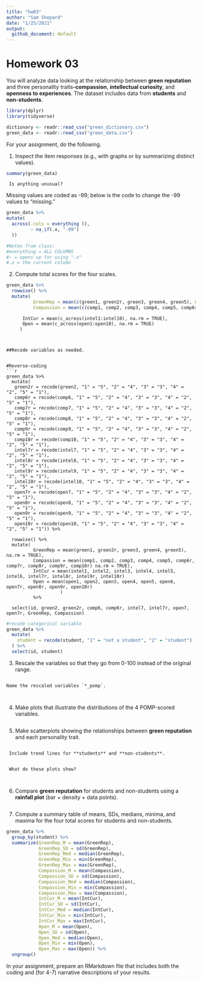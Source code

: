 ```yaml
---
title: "hw03"
author: "Sam Shepard"
date: "1/25/2021"
output:
  github_document: default
---
```


# Homework 03

You will analyze data looking at the relationship between **green reputation** and three personality traits--**compassion**, **intellectual curiosity**, and **openness to experiences**.
The dataset includes data from **students** and **non-students**.

```r
library(dplyr)
library(tidyverse)
```

```r
dictionary <- readr::read_csv("green_dictionary.csv")
green_data <- readr::read_csv("green_data.csv")
```

For your assignment, do the following.

  1. Inspect the item responses (e.g., with graphs or by summarizing distinct values). 
  
```r
summary(green_data)
```
  
     Is anything unusual?
Missing values are coded as -99; below is the code to change the -99 values to "missing."
```r
green_data %>% 
mutate(
  across(.cols = everything (),
         ~ na_if(.x, "-99")
  ))

#Notes from class:
#everything = ALL COLUMNS
#~ = opens up for using ".x"
#.x = the current column
```

  2. Compute total scores for the four scales.

```r
green_data %>% 
  rowwise() %>% 
  mutate(
          GreenRep = mean(c(green1, green2r, green3, green4, green5), na.rm = TRUE),
          Compassion = mean(c(comp1, comp2, comp3, comp4, comp5, comp6r, comp7r, comp8r, comp9r, comp10r), na.rm = TRUE))
```



          IntCur = mean(c_across(intel1:intel10), na.rm = TRUE),
          Open = mean(c_across(open1:open10), na.rm = TRUE)
         )
```


##Recode variables as needed.
     
     
#Reverse-coding   
```r
green_data %>% 
  mutate(
   green2r = recode(green2, "1" = "5", "2" = "4", "3" = "3", "4" = "2", "5" = "1"),
   comp6r = recode(comp6, "1" = "5", "2" = "4", "3" = "3", "4" = "2", "5" = "1"),
   comp7r = recode(comp7, "1" = "5", "2" = "4", "3" = "3", "4" = "2", "5" = "1"),
   comp8r = recode(comp8, "1" = "5", "2" = "4", "3" = "3", "4" = "2", "5" = "1"),
   comp9r = recode(comp9, "1" = "5", "2" = "4", "3" = "3", "4" = "2", "5" = "1"),
   comp10r = recode(comp10, "1" = "5", "2" = "4", "3" = "3", "4" = "2", "5" = "1"),
   intel7r = recode(intel7, "1" = "5", "2" = "4", "3" = "3", "4" = "2", "5" = "1"),
   intel8r = recode(intel8, "1" = "5", "2" = "4", "3" = "3", "4" = "2", "5" = "1"),
   intel9r = recode(intel9, "1" = "5", "2" = "4", "3" = "3", "4" = "2", "5" = "1"),
   intel10r = recode(intel10, "1" = "5", "2" = "4", "3" = "3", "4" = "2", "5" = "1"),
   open7r = recode(open7, "1" = "5", "2" = "4", "3" = "3", "4" = "2", "5" = "1"),
   open8r = recode(open8, "1" = "5", "2" = "4", "3" = "3", "4" = "2", "5" = "1"),
   open9r = recode(open9, "1" = "5", "2" = "4", "3" = "3", "4" = "2", "5" = "1"),
   open10r = recode(open10, "1" = "5", "2" = "4", "3" = "3", "4" = "2", "5" = "1")) %>% 
   
  rowwise() %>% 
  mutate(
          GreenRep = mean(green1, green2r, green3, green4, green5), na.rm = TRUE),
          Compassion = mean(comp1, comp2, comp3, comp4, comp5, comp6r, comp7r, comp8r, comp9r, comp10r) na.rm = TRUE),
          IntCur = mean(intel1, intel2, intel3, intel4, intel5, intel6, intel7r, intel8r, intel9r, intel10r)
          Open = mean(open1, open2, open3, open4, open5, open6, open7r, open8r, open9r, open10r)
                    )
          %>% 
          
  select(id, green2, green2r, comp6, comp6r, intel7, intel7r, open7, open7r, GreenRep, Compassion)

```



```r
#recode categorical variable
green_data %>%
  mutate(
    student = recode(student, "1" = "not a student", "2" = "student")
  ) %>%
  select(id, student)
```


  3. Rescale the variables so that they go from 0-100 instead of the original range.
  
```r



```
    
    Name the rescaled variables `*_pomp`.
     
```r



```
  4. Make plots that illustrate the distributions of the 4 POMP-scored variables.
  
```r



```
  5. Make scatterplots showing the relationships between **green reputation** and each personality trait.
  
```r



```
     Include trend lines for **students** and **non-students**.

```r



```
     What do these plots show?
     
     
  6. Compare **green reputation** for students and non-students using a **rainfall plot** (bar + density + data points).
  
```r



```
 
  7. Compute a summary table of means, SDs, medians, minima, and maxima for the four total scores for students and non-students.
  
```r
green_data %>% 
  group_by(student) %>% 
  summarize(GreenRep_M = mean(GreenRep),
            GreenRep_SD = sd(GreenRep),
            GreenRep_Med = median(GreenRep),
            GreenRep_Min = min(GreenRep),
            GreenRep_Max = max(GreenRep),
            Compassion_M = mean(Compassion),
            Compassion_SD = sd(Compassion),
            Compassion_Med = median(Compassion),
            Compassion_Min = min(Compassion),
            Compassion_Max = max(Compassion),
            IntCur_M = mean(IntCur),
            IntCur_SD = sd(IntCur),
            IntCur_Med = median(IntCur),
            IntCur_Min = min(IntCur),
            IntCur_Max = max(IntCur),
            Open_M = mean(Open),
            Open_SD = sd(Open),
            Open_Med = median(Open),
            Open_Min = min(Open),
            Open_Max = max(Open)) %>% 
  ungroup()
```
  
In your assignment, prepare an RMarkdown file that includes both the coding and (for 4-7) narrative descriptions of your results.
